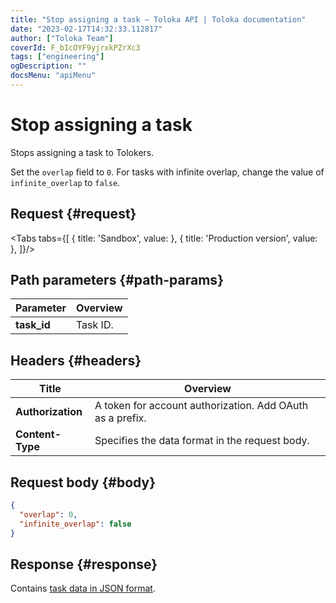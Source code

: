 ```yaml
---
title: "Stop assigning a task — Toloka API | Toloka documentation"
date: "2023-02-17T14:32:33.112817"
author: ["Toloka Team"]
coverId: F_bIcOYF9yjrxkPZrXc3
tags: ["engineering"]
ogDescription: ""
docsMenu: "apiMenu"
---
```



# Stop assigning a task

<Announce/>

Stops assigning a task to Tolokers.

Set the `overlap` field to `0`. For tasks with infinite overlap, change the value of `infinite_overlap` to `false`.

## Request {#request}

<Tabs tabs={[
  { title: 'Sandbox', value: <SetMinTaskOverlapList1/> },
  { title: 'Production version', value: <SetMinTaskOverlapList2/> },
]}/>

## Path parameters {#path-params}

Parameter | Overview
----- | -----
**task_id** | Task ID.

## Headers {#headers}

Title | Overview
----- | -----
**Authorization** | A token for account authorization. Add OAuth as a prefix.
**Content-Type** | Specifies the data format in the request body.

## Request body {#body}

```json
{
  "overlap": 0,
  "infinite_overlap": false
}
```

## Response {#response}

Contains [task data in JSON format](/docs-new/api/create-task#body).

<ContactGuideSupport/>